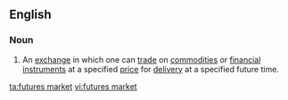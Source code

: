 ==English==
{{wikipedia}}

===Noun===
{{en-noun|sg=[[futures]] [[market]]}}

# {{trading|economics|finance}} An [[exchange]] in which one can [[trade]] on [[commodity|commodities]] or [[financial instrument]]s at a specified [[price]] for [[delivery]] at a specified future time.

[[ta:futures market]]
[[vi:futures market]]